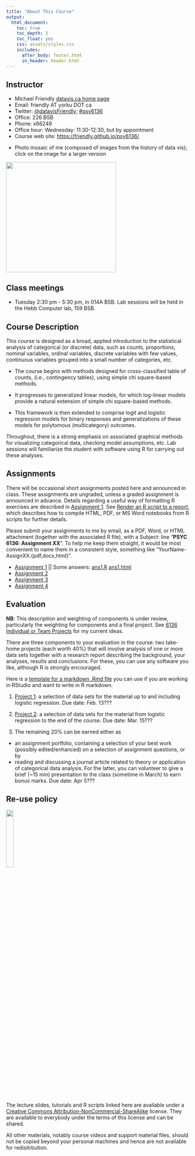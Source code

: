 ```yaml
---
title: "About This Course"
output:
  html_document:
    toc: true
    toc_depth: 2
    toc_float: yes
    css: assets/styles.css
    includes:
      after_body: footer.html
      in_header: header.html
---
```



## Instructor

* Michael Friendly [datavis.ca home page](http://datavis.ca)
* Email: friendly AT yorku DOT ca
* Twitter: [@datavisFriendly](http://twitter.com/datavisFriendly); [#psy6136](https://twitter.com/search?q=%23psy6136)
* Office: 226 BSB
* Phone: x66249
* Office hour: Wednesday: 11:30-12:30, but by appointment
* Course web site: [https://friendly.github.io/psy6136/](https://friendly.github.io/psy6136/)
<!--
* TAs: 
  + Nataly Beribisky <natalyb1 AR yorku DOT ca>
  + Justeena Zaki-Azat <justeena AT yorku DOT ca>
-->

<!-- ```{r, out.width = "400px"} -->
<!-- knitr::include_graphics("images/MichaelFriendly-Mosaic-50pct-cropped.jpg") -->
<!-- ``` -->

* Photo mosaic of me (composed of images from the history of data vis); click on the image for a larger version

<a href="icons/MichaelFriendly-Mosaic-50pct-cropped.jpg"><img src="icons/MichaelFriendly-Mosaic-50pct-cropped.jpg" width="300px"></a>

## Class meetings {#meetings}

* Tuesday 2:30 pm - 5:30 pm, 
in 014A BSB. Lab sessions will be held in the Hebb Computer lab, 159 BSB.

<!--
## Class discussion forum

This term we will be using eClass for class discussion. The system is designed to make it
easier to communicate with your classmates, the TA, and myself.
Rather than emailing questions to a listserv or to us individually, 
I encourage you to post your questions on eClass. 

Students in the course are automatically subscribed.
The link is: https://eclass.yorku.ca/eclass/user/index.php?id=37950
-->

## Course Description {#description}

This course is designed as a broad, applied introduction to the statistical analysis of categorical (or discrete) data, such as counts, proportions, nominal variables, ordinal variables, discrete variables with few values, continuous variables grouped into a small number of categories, etc. 

* The course begins with methods designed for cross-classified table of counts, (i.e., contingency tables), using simple chi square-based methods. 

* It progresses to generalized linear models, for which log-linear models provide a natural extension of simple chi square-based methods. 

* This framework is then extended to comprise logit and logistic regression models for binary responses and generalizations of these models for polytomous (multicategory) outcomes.

Throughout, there is a strong emphasis on associated graphical methods for visualizing categorical data, checking model assumptions, etc. Lab sessions will familiarize the student with software using R for carrying out these analyses.

## Assignments {#assign}

There will be occasional short assignments posted here and announced in class. These assignments are
ungraded, unless a graded assignment is announced in advance.  Details regarding a useful way of
formatting R exercises are described in [Assignment 1](assign/assign1.pdf).
See [Render an R script to a report](https://bookdown.org/yihui/rmarkdown-cookbook/spin.html),
which describes how to compile HTML, PDF, or MS Word notebooks from R scripts for further details.

Please submit your assignments to me by email, as a PDF, Word, or HTML attachment
(together with the associated R file),
with
a Subject: line "**PSYC 6136: Assignment XX**".
To help me keep them straight, it would be most convenient to name them in a consistent style, something like
"YourName-AssignXX.{pdf,docx,html}". 


* [Assignment 1](assign/assign1.pdf) 
  || Some answers: [ans1.R](assign/ans1.R) [ans1.html](assign/ans1.html) 
* [Assignment 2](assign/assign2.pdf) 
  <!-- [Answers](assign/ans2.R) -->
* [Assignment 3](assign/assign3.pdf) 
  <!-- [Answers](assign/ans3.R) -->
* [Assignment 4](assign/assign4.pdf) 
  <!-- [Answers](assign/ans4.R) -->


## Evaluation {#evaluation}

**NB**: This description and weighting of components is under review, particularly the weighting for components and
a final project. See [6136 Individual or Team Projects](assign/projects6136.html) for my current ideas.

There are three  components to your evaluation in the course: two take-home projects (each worth 40%) that will involve analysis of one or more data sets together with a research report describing the background, your analyses, results and conclusions. For these, you can use any software you like, although R is strongly encouraged.

Here is a [template for a markdown .Rmd file](assign/RMarkdown-template.Rmd)
you can use if you are working in RStudio and want to
write in R markdown.

1. [Project 1](assign/project1.pdf):
a selection of data sets for the material up to and including logistic regression. Due date: Feb. 13???

2. [Project 2](assign/project2.pdf):
a selection of data sets for the material from logistic regression to the end of the course. Due date: Mar. 15???

3. The remaining 20% can be earned either as

  * an assignment portfolio, containing a selection of your best work (possibly edited/enhanced) on a selection of assignment questions, or by
  * reading and discussing a journal article related to theory or application of categorical data analysis. For the latter, you can volunteer to give a brief (~15 min) presentation to the class (sometime in March) to earn bonus marks. Due date: Apr 5???


## Re-use policy

![](icons/cc-by-nc-sa-icon.png){width="20%"}

The lecture slides, tutorials and R scripts linked here are available under a [Creative Commons Attribution-NonCommercial-ShareAlike](https://creativecommons.org/licenses/by-nc-sa/4.0/legalcode) license. They are available to everybody under the terms of this license and can be shared.

All other materials, notably course videos and support material files, should not be copied beyond your personal machines and hence are not available for redisitrbution.
